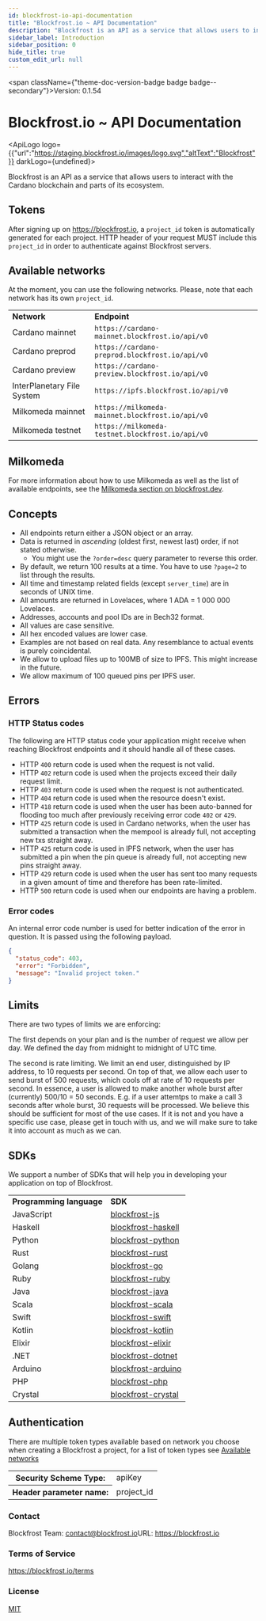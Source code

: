 ```yaml
---
id: blockfrost-io-api-documentation
title: "Blockfrost.io ~ API Documentation"
description: "Blockfrost is an API as a service that allows users to interact with the Cardano blockchain and parts of its ecosystem."
sidebar_label: Introduction
sidebar_position: 0
hide_title: true
custom_edit_url: null
---
```



<span className={"theme-doc-version-badge badge badge--secondary"}>Version: 0.1.54</span>

# Blockfrost.io ~ API Documentation

<ApiLogo logo={{"url":"https://staging.blockfrost.io/images/logo.svg","altText":"Blockfrost"}} darkLogo={undefined}></ApiLogo>

Blockfrost is an API as a service that allows users to interact with the Cardano blockchain and parts of its ecosystem.

## Tokens

After signing up on https://blockfrost.io, a `project_id` token is automatically generated for each project.
HTTP header of your request MUST include this `project_id` in order to authenticate against Blockfrost servers.

## Available networks

At the moment, you can use the following networks. Please, note that each network has its own `project_id`.

<table>
  <tr>
    <td>
        <b>Network</b>
    </td>
    <td>
        <b>Endpoint</b>
    </td>
  </tr>
  <tr>
      <td>Cardano mainnet</td>
      <td>
          <code>https://cardano-mainnet.blockfrost.io/api/v0</code>
      </td>
  </tr>
  <tr>
      <td>Cardano preprod</td>
      <td>
          <code>https://cardano-preprod.blockfrost.io/api/v0</code>
      </td>
  </tr>
  <tr>
      <td>Cardano preview</td>
      <td>
          <code>https://cardano-preview.blockfrost.io/api/v0</code>
      </td>
  </tr>
  <tr>
      <td>InterPlanetary File System</td>
      <td>
          <code>https://ipfs.blockfrost.io/api/v0</code>
      </td>
  </tr>
  <tr>
      <td>Milkomeda mainnet</td>
      <td>
          <code>https://milkomeda-mainnet.blockfrost.io/api/v0</code>
      </td>
  </tr>
  <tr>
      <td>Milkomeda testnet</td>
      <td>
          <code>https://milkomeda-testnet.blockfrost.io/api/v0</code>
      </td>
  </tr>
</table>

## Milkomeda

For more information about how to use Milkomeda as well as the list of available endpoints, see the
<a href="https://blockfrost.dev/docs/start-building/milkomeda">Milkomeda section on blockfrost.dev</a>.

## Concepts

* All endpoints return either a JSON object or an array.
* Data is returned in *ascending* (oldest first, newest last) order, if not stated otherwise.
  * You might use the `?order=desc` query parameter to reverse this order.
* By default, we return 100 results at a time. You have to use `?page=2` to list through the results.
* All time and timestamp related fields (except `server_time`) are in seconds of UNIX time.
* All amounts are returned in Lovelaces, where 1 ADA = 1 000 000 Lovelaces.
* Addresses, accounts and pool IDs are in Bech32 format.
* All values are case sensitive.
* All hex encoded values are lower case.
* Examples are not based on real data. Any resemblance to actual events is purely coincidental.
* We allow to upload files up to 100MB of size to IPFS. This might increase in the future.
* We allow maximum of 100 queued pins per IPFS user.

## Errors

### HTTP Status codes

The following are HTTP status code your application might receive when reaching Blockfrost endpoints and
it should handle all of these cases.

* HTTP `400` return code is used when the request is not valid.
* HTTP `402` return code is used when the projects exceed their daily request limit.
* HTTP `403` return code is used when the request is not authenticated.
* HTTP `404` return code is used when the resource doesn't exist.
* HTTP `418` return code is used when the user has been auto-banned for flooding too much after previously receiving error code `402` or `429`.
* HTTP `425` return code is used in Cardano networks, when the user has submitted a transaction when the mempool is already full, not accepting new txs straight away.
* HTTP `425` return code is used in IPFS network, when the user has submitted a pin when the pin queue is already full, not accepting new pins straight away.
* HTTP `429` return code is used when the user has sent too many requests in a given amount of time and therefore has been rate-limited.
* HTTP `500` return code is used when our endpoints are having a problem.

### Error codes

An internal error code number is used for better indication of the error in question. It is passed using the following payload.

```json
{
  "status_code": 403,
  "error": "Forbidden",
  "message": "Invalid project token."
}
```
## Limits

There are two types of limits we are enforcing:

The first depends on your plan and is the number of request we allow per day. We defined the day from midnight to midnight of UTC time.

The second is rate limiting. We limit an end user, distinguished by IP address, to 10 requests per second. On top of that, we allow
each user to send burst of 500 requests, which cools off at rate of 10 requests per second. In essence, a user is allowed to make another
whole burst after (currently) 500/10 = 50 seconds. E.g. if a user attemtps to make a call 3 seconds after whole burst, 30 requests will be processed.
We believe this should be sufficient for most of the use cases. If it is not and you have a specific use case, please get in touch with us, and
we will make sure to take it into account as much as we can.

## SDKs

We support a number of SDKs that will help you in developing your application on top of Blockfrost.

<table>
  <tr>
      <td><b>Programming language</b></td>
      <td><b>SDK</b></td>
  </tr>
  <tr>
      <td>JavaScript</td>
      <td>
          <a href="https://github.com/blockfrost/blockfrost-js">blockfrost-js</a>
      </td>
  </tr>
  <tr>
      <td>Haskell</td>
      <td>
          <a href="https://github.com/blockfrost/blockfrost-haskell">blockfrost-haskell</a>
      </td>
  </tr>
  <tr>
      <td>Python</td>
      <td>
          <a href="https://github.com/blockfrost/blockfrost-python">blockfrost-python</a>
      </td>
  </tr>
  <tr>
      <td>Rust</td>
      <td>
          <a href="https://github.com/blockfrost/blockfrost-rust">blockfrost-rust</a>
      </td>
  </tr>
  <tr>
      <td>Golang</td>
      <td>
          <a href="https://github.com/blockfrost/blockfrost-go">blockfrost-go</a>
      </td>
  </tr>
  <tr>
      <td>Ruby</td>
      <td>
          <a href="https://github.com/blockfrost/blockfrost-ruby">blockfrost-ruby</a>
      </td>
  </tr>
  <tr>
      <td>Java</td>
      <td>
          <a href="https://github.com/blockfrost/blockfrost-java">blockfrost-java</a>
      </td>
  </tr>
  <tr>
      <td>Scala</td>
      <td>
          <a href="https://github.com/blockfrost/blockfrost-scala">blockfrost-scala</a>
      </td>
  </tr>
  <tr>
      <td>Swift</td>
      <td>
          <a href="https://github.com/blockfrost/blockfrost-swift">blockfrost-swift</a>
      </td>
  </tr>
  <tr>
      <td>Kotlin</td>
      <td>
          <a href="https://github.com/blockfrost/blockfrost-kotlin">blockfrost-kotlin</a>
      </td>
  </tr>
  <tr>
      <td>Elixir</td>
      <td>
          <a href="https://github.com/blockfrost/blockfrost-elixir">blockfrost-elixir</a>
      </td>
  </tr>
  <tr>
      <td>.NET</td>
      <td>
          <a href="https://github.com/blockfrost/blockfrost-dotnet">blockfrost-dotnet</a>
      </td>
  </tr>
  <tr>
      <td>Arduino</td>
      <td>
          <a href="https://github.com/blockfrost/blockfrost-arduino">blockfrost-arduino</a>
      </td>
  </tr>
  <tr>
      <td>PHP</td>
      <td>
          <a href="https://github.com/blockfrost/blockfrost-php">blockfrost-php</a>
      </td>
  </tr>
  <tr>
      <td>Crystal</td>
      <td>
          <a href="https://github.com/blockfrost/blockfrost-crystal">blockfrost-crystal</a>
      </td>
  </tr>
</table>


<div style={{"marginBottom":"2rem"}}><h2 id={"authentication"} style={{"marginBottom":"1rem"}}>Authentication</h2><SchemaTabs className={"openapi-tabs__security-schemes"}><TabItem label={"API Key: ApiKeyAuth"} value={"ApiKeyAuth"}>

There are multiple token types available based on network you choose
when creating a Blockfrost a project, for a list of token types
see [Available networks](#section/Available-networks)


<div><table><tbody><tr><th>Security Scheme Type:</th><td>apiKey</td></tr><tr><th>Header parameter name:</th><td>project_id</td></tr></tbody></table></div></TabItem></SchemaTabs></div><div style={{"display":"flex","flexDirection":"column","marginBottom":"var(--ifm-paragraph-margin-bottom)"}}><h3 style={{"marginBottom":"0.25rem"}}>Contact</h3><span>Blockfrost Team: <a href={"mailto:contact@blockfrost.io"}>contact@blockfrost.io</a></span><span>URL: <a href={"https://blockfrost.io"}>https://blockfrost.io</a></span></div><div style={{"marginBottom":"var(--ifm-paragraph-margin-bottom)"}}><h3 style={{"marginBottom":"0.25rem"}}>Terms of Service</h3><a href={"https://blockfrost.io/terms"}>https://blockfrost.io/terms</a></div><div style={{"marginBottom":"var(--ifm-paragraph-margin-bottom)"}}><h3 style={{"marginBottom":"0.25rem"}}>License</h3><a href={"https://opensource.org/licenses/MIT"}>MIT</a></div>
      